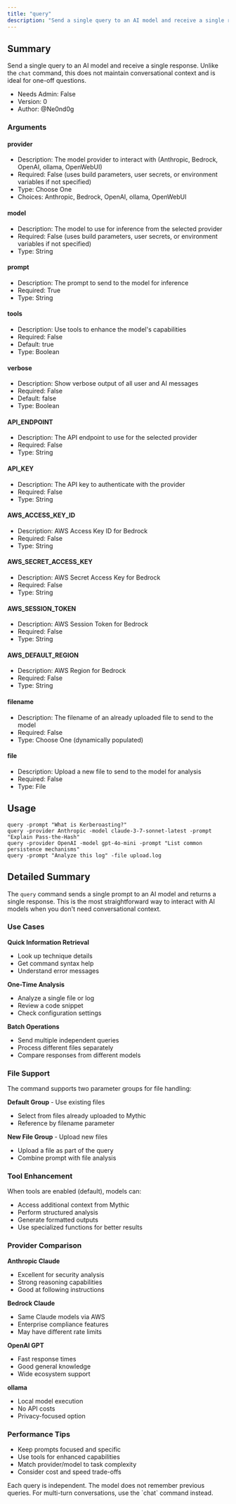 ```yaml
---
title: "query"
description: "Send a single query to an AI model and receive a single response"
---
```


## Summary

Send a single query to an AI model and receive a single response. Unlike the `chat` command, this does not maintain conversational context and is ideal for one-off questions.

- Needs Admin: False
- Version: 0
- Author: @Ne0nd0g

### Arguments

#### provider

- Description: The model provider to interact with (Anthropic, Bedrock, OpenAI, ollama, OpenWebUI)
- Required: False (uses build parameters, user secrets, or environment variables if not specified)
- Type: Choose One
- Choices: Anthropic, Bedrock, OpenAI, ollama, OpenWebUI

#### model

- Description: The model to use for inference from the selected provider
- Required: False (uses build parameters, user secrets, or environment variables if not specified)
- Type: String

#### prompt

- Description: The prompt to send to the model for inference
- Required: True
- Type: String

#### tools

- Description: Use tools to enhance the model's capabilities
- Required: False
- Default: true
- Type: Boolean

#### verbose

- Description: Show verbose output of all user and AI messages
- Required: False
- Default: false
- Type: Boolean

#### API_ENDPOINT

- Description: The API endpoint to use for the selected provider
- Required: False
- Type: String

#### API_KEY

- Description: The API key to authenticate with the provider
- Required: False
- Type: String

#### AWS_ACCESS_KEY_ID

- Description: AWS Access Key ID for Bedrock
- Required: False
- Type: String

#### AWS_SECRET_ACCESS_KEY

- Description: AWS Secret Access Key for Bedrock
- Required: False
- Type: String

#### AWS_SESSION_TOKEN

- Description: AWS Session Token for Bedrock
- Required: False
- Type: String

#### AWS_DEFAULT_REGION

- Description: AWS Region for Bedrock
- Required: False
- Type: String

#### filename

- Description: The filename of an already uploaded file to send to the model
- Required: False
- Type: Choose One (dynamically populated)

#### file

- Description: Upload a new file to send to the model for analysis
- Required: False
- Type: File

## Usage

```
query -prompt "What is Kerberoasting?"
query -provider Anthropic -model claude-3-7-sonnet-latest -prompt "Explain Pass-the-Hash"
query -provider OpenAI -model gpt-4o-mini -prompt "List common persistence mechanisms"
query -prompt "Analyze this log" -file upload.log
```

## Detailed Summary

The `query` command sends a single prompt to an AI model and returns a single response. This is the most straightforward way to interact with AI models when you don't need conversational context.

### Use Cases

**Quick Information Retrieval**
- Look up technique details
- Get command syntax help
- Understand error messages

**One-Time Analysis**
- Analyze a single file or log
- Review a code snippet
- Check configuration settings

**Batch Operations**
- Send multiple independent queries
- Process different files separately
- Compare responses from different models

### File Support

The command supports two parameter groups for file handling:

**Default Group** - Use existing files
- Select from files already uploaded to Mythic
- Reference by filename parameter

**New File Group** - Upload new files
- Upload a file as part of the query
- Combine prompt with file analysis

### Tool Enhancement

When tools are enabled (default), models can:
- Access additional context from Mythic
- Perform structured analysis
- Generate formatted outputs
- Use specialized functions for better results

### Provider Comparison

**Anthropic Claude**
- Excellent for security analysis
- Strong reasoning capabilities
- Good at following instructions

**Bedrock Claude**
- Same Claude models via AWS
- Enterprise compliance features
- May have different rate limits

**OpenAI GPT**
- Fast response times
- Good general knowledge
- Wide ecosystem support

**ollama**
- Local model execution
- No API costs
- Privacy-focused option

### Performance Tips

- Keep prompts focused and specific
- Use tools for enhanced capabilities
- Match provider/model to task complexity
- Consider cost and speed trade-offs

<Info>
Each query is independent. The model does not remember previous queries. For multi-turn conversations, use the `chat` command instead.
</Info>

